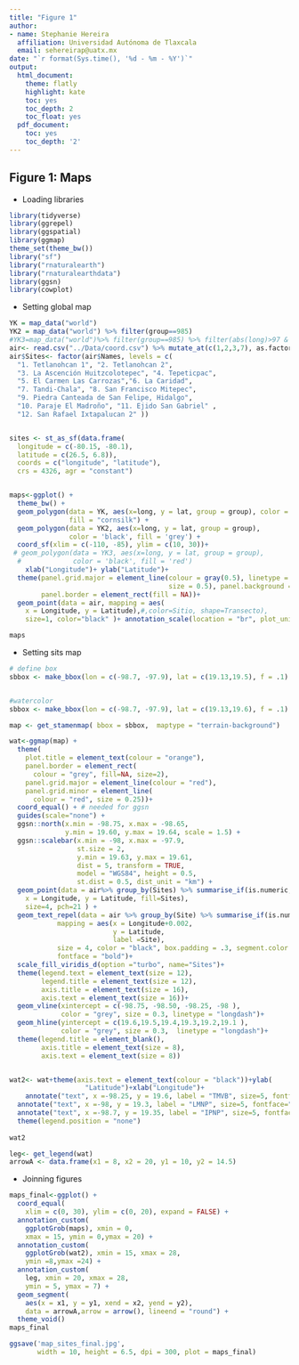 ```yaml
---
title: "Figure 1"
author:
- name: Stephanie Hereira
  affiliation: Universidad Autónoma de Tlaxcala
  email: sehereirap@uatx.mx
date: "`r format(Sys.time(), '%d - %m - %Y')`"
output:
  html_document:
    theme: flatly
    highlight: kate
    toc: yes
    toc_depth: 2
    toc_float: yes
  pdf_document:
    toc: yes
    toc_depth: '2'
---
```


## Figure 1: Maps

- Loading libraries
```r
library(tidyverse)
library(ggrepel)
library(ggspatial)
library(ggmap)
theme_set(theme_bw())
library("sf")
library("rnaturalearth")
library("rnaturalearthdata")
library(ggsn)
library(cowplot)
```

- Setting global map
```r
YK = map_data("world")
YK2 = map_data("world") %>% filter(group==985)
#YK3=map_data("world")%>% filter(group==985) %>% filter(abs(long)>97 & abs(long)<103) %>% filter(abs(lat)<21 & abs(lat)>18)
air<- read.csv("../Data/coord.csv") %>% mutate_at(c(1,2,3,7), as.factor)
air$Sites<- factor(air$Names, levels = c(
  "1. Tetlanohcan 1", "2. Tetlanohcan 2",
  "3. La Ascención Huitzcolotepec", "4. Tepeticpac",
  "5. El Carmen Las Carrozas","6. La Caridad",
  "7. Tandi-Chala", "8. San Francisco Mitepec",
  "9. Piedra Canteada de San Felipe, Hidalgo",
  "10. Paraje El Madroño", "11. Ejido San Gabriel" ,
  "12. San Rafael Ixtapalucan 2" ))


sites <- st_as_sf(data.frame(
  longitude = c(-80.15, -80.1), 
  latitude = c(26.5, 6.8)), 
  coords = c("longitude", "latitude"),
  crs = 4326, agr = "constant")


maps<-ggplot() + 
  theme_bw() + 
  geom_polygon(data = YK, aes(x=long, y = lat, group = group), color = 'black', 
               fill = "cornsilk") + 
  geom_polygon(data = YK2, aes(x=long, y = lat, group = group), 
               color = 'black', fill = 'grey') +
  coord_sf(xlim = c(-110, -85), ylim = c(10, 30))+
 # geom_polygon(data = YK3, aes(x=long, y = lat, group = group), 
  #             color = 'black', fill = 'red')
    xlab("Longitude")+ ylab("Latitude")+
  theme(panel.grid.major = element_line(colour = gray(0.5), linetype = "dashed", 
                                        size = 0.5), panel.background = element_rect(fill = "aliceblue"), 
        panel.border = element_rect(fill = NA))+
  geom_point(data = air, mapping = aes(
    x = Longitude, y = Latitude),#,color=Sitio, shape=Transecto), 
    size=1, color="black" )+ annotation_scale(location = "br", plot_unit = "km")

maps
```

- Setting sits map
```r
# define box
sbbox <- make_bbox(lon = c(-98.7, -97.9), lat = c(19.13,19.5), f = .1)


#watercolor
sbbox <- make_bbox(lon = c(-98.7, -97.9), lat = c(19.13,19.6), f = .1)

map <- get_stamenmap( bbox = sbbox,  maptype = "terrain-background")

wat<-ggmap(map) + 
  theme(
    plot.title = element_text(colour = "orange"), 
    panel.border = element_rect(
      colour = "grey", fill=NA, size=2),
    panel.grid.major = element_line(colour = "red"), 
    panel.grid.minor = element_line(
      colour = "red", size = 0.25))+
  coord_equal() + # needed for ggsn
  guides(scale="none") + 
  ggsn::north(x.min = -98.75, x.max = -98.65, 
              y.min = 19.60, y.max = 19.64, scale = 1.5) + 
  ggsn::scalebar(x.min = -98, x.max = -97.9, 
                 st.size = 2,
                 y.min = 19.63, y.max = 19.61, 
                 dist = 5, transform = TRUE, 
                 model = "WGS84", height = 0.5, 
                 st.dist = 0.5, dist_unit = "km") +
  geom_point(data = air%>% group_by(Sites) %>% summarise_if(is.numeric, mean), mapping = aes(
    x = Longitude, y = Latitude, fill=Sites), 
    size=4, pch=21 ) +
  geom_text_repel(data = air %>% group_by(Site) %>% summarise_if(is.numeric, mean), 
            mapping = aes(x = Longitude+0.002,
                          y = Latitude,
                          label =Site),
            size = 4, color = "black", box.padding = .3, segment.color = NA,
            fontface = "bold")+
  scale_fill_viridis_d(option ="turbo", name="Sites")+
  theme(legend.text = element_text(size = 12),
        legend.title = element_text(size = 12),
        axis.title = element_text(size = 16),
        axis.text = element_text(size = 16))+
  geom_vline(xintercept = c(-98.75, -98.50, -98.25, -98 ),
             color = "grey", size = 0.3, linetype = "longdash")+
  geom_hline(yintercept = c(19.6,19.5,19.4,19.3,19.2,19.1 ),
             color = "grey", size = 0.3,  linetype = "longdash")+
  theme(legend.title = element_blank(),
        axis.title = element_text(size = 8),
        axis.text = element_text(size = 8))


wat2<- wat+theme(axis.text = element_text(colour = "black"))+ylab(
                   "Latitude")+xlab("Longitude")+ 
    annotate("text", x =-98.25, y = 19.6, label = "TMVB", size=5, fontface="bold")+ 
  annotate("text", x =-98, y = 19.3, label = "LMNP", size=5, fontface="bold")+ 
  annotate("text", x =-98.7, y = 19.35, label = "IPNP", size=5, fontface="bold")+
  theme(legend.position = "none")
  
wat2

leg<- get_legend(wat)
arrowA <- data.frame(x1 = 8, x2 = 20, y1 = 10, y2 = 14.5)
```

- Joinning figures
```r
maps_final<-ggplot() +
  coord_equal(
    xlim = c(0, 30), ylim = c(0, 20), expand = FALSE) +
  annotation_custom(
    ggplotGrob(maps), xmin = 0, 
    xmax = 15, ymin = 0,ymax = 20) +
  annotation_custom(
    ggplotGrob(wat2), xmin = 15, xmax = 28,
    ymin =8,ymax =24) +
  annotation_custom(
    leg, xmin = 20, xmax = 28, 
    ymin = 5, ymax = 7) +
  geom_segment(
    aes(x = x1, y = y1, xend = x2, yend = y2),
    data = arrowA,arrow = arrow(), lineend = "round") +
  theme_void()
maps_final
```


```r
ggsave('map_sites_final.jpg',
       width = 10, height = 6.5, dpi = 300, plot = maps_final)

```

